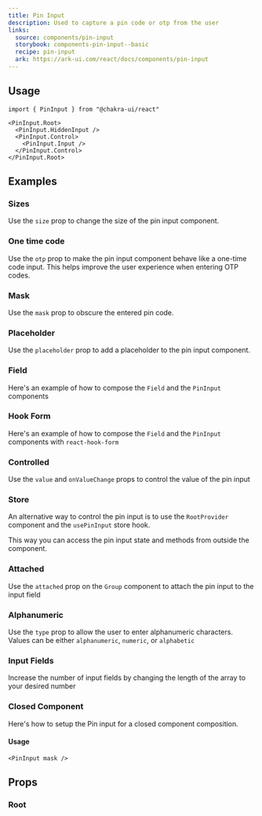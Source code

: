 ```yaml
---
title: Pin Input
description: Used to capture a pin code or otp from the user
links:
  source: components/pin-input
  storybook: components-pin-input--basic
  recipe: pin-input
  ark: https://ark-ui.com/react/docs/components/pin-input
---
```


<ExampleTabs name="pin-input-basic" />

## Usage

```tsx
import { PinInput } from "@chakra-ui/react"
```

```tsx
<PinInput.Root>
  <PinInput.HiddenInput />
  <PinInput.Control>
    <PinInput.Input />
  </PinInput.Control>
</PinInput.Root>
```

## Examples

### Sizes

Use the `size` prop to change the size of the pin input component.

<ExampleTabs name="pin-input-with-sizes" />

### One time code

Use the `otp` prop to make the pin input component behave like a one-time code
input. This helps improve the user experience when entering OTP codes.

<ExampleTabs name="pin-input-with-otp" />

### Mask

Use the `mask` prop to obscure the entered pin code.

<ExampleTabs name="pin-input-with-mask" />

### Placeholder

Use the `placeholder` prop to add a placeholder to the pin input component.

<ExampleTabs name="pin-input-with-placeholder" />

### Field

Here's an example of how to compose the `Field` and the `PinInput` components

<ExampleTabs name="pin-input-with-field" />

### Hook Form

Here's an example of how to compose the `Field` and the `PinInput` components
with `react-hook-form`

<ExampleTabs name="pin-input-with-hook-form" />

### Controlled

Use the `value` and `onValueChange` props to control the value of the pin input

<ExampleTabs name="pin-input-controlled" />

### Store

An alternative way to control the pin input is to use the `RootProvider`
component and the `usePinInput` store hook.

This way you can access the pin input state and methods from outside the
component.

<ExampleTabs name="pin-input-with-store" />

### Attached

Use the `attached` prop on the `Group` component to attach the pin input to the
input field

<ExampleTabs name="pin-input-attached" />

### Alphanumeric

Use the `type` prop to allow the user to enter alphanumeric characters. Values
can be either `alphanumeric`, `numeric`, or `alphabetic`

<ExampleTabs name="pin-input-alphanumeric" />

### Input Fields

Increase the number of input fields by changing the length of the array to your
desired number

<ExampleTabs name="pin-input-count" />

### Closed Component

Here's how to setup the Pin input for a closed component composition.

<ExampleCode name="pin-input-closed-component" />

#### Usage

```tsx
<PinInput mask />
```

## Props

### Root

<PropTable component="PinInput" part="Root" />
